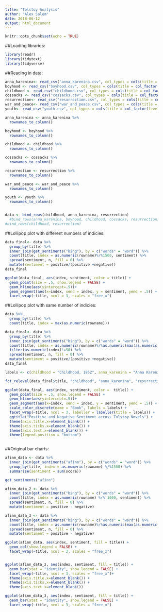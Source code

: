 ```yaml
---
title: "Tolstoy Analysis"
author: "Alex Salem"
date: 2018-06-12
output: html_document
---
```

```r
knitr::opts_chunk$set(echo = TRUE)
```

##Loading libraries:
```r
library(readr)
library(tidytext)
library(tidyverse)
```

##Reading in data:
```r
anna_karenina<- read_csv("anna_karenina.csv", col_types = cols(title = col_factor(levels = NULL)))
boyhood <- read_csv("boyhood.csv", col_types = cols(title = col_factor(levels = NULL)))
childhood <- read_csv("childhood.csv", col_types = cols(title = col_factor(levels = NULL)))
cossacks <- read_csv("cossacks.csv", col_types = cols(title = col_factor(levels = NULL)))
resurrection<- read_csv("resurrection.csv", col_types = cols(title = col_factor(levels = NULL)))
war_and_peace<- read_csv("war_and_peace.csv", col_types = cols(title = col_factor(levels = NULL)))
youth<- read_csv("youth.csv", col_types = cols(title = col_factor(levels = NULL)))

anna_karenina <- anna_karenina %>% 
  rownames_to_column()

boyhood <- boyhood %>% 
  rownames_to_column()

childhood <- childhood %>% 
  rownames_to_column()

cossacks <- cossacks %>% 
  rownames_to_column()

resurrection <- resurrection %>% 
  rownames_to_column()

war_and_peace <- war_and_peace %>% 
  rownames_to_column()

youth <- youth %>% 
  rownames_to_column()


data <- bind_rows(childhood, anna_karenina, resurrection)
  #bind_rows(anna_karenina, boyhood, childhood, cossacks, resurrection, war_and_peace, youth)
#bind_rows(childhood, resurrection)
```
##Lollipop plot with different numbers of indicies:
```r
data_final<- data %>% 
  group_by(title) %>% 
  inner_join(get_sentiments("bing"), by = c("words" = "word")) %>% 
  count(title, index = as.numeric(rowname)%/%1500, sentiment) %>%
  spread(sentiment, n, fill = 0) %>%
  mutate(sentiment = positive/(positive +negative))
data_final

ggplot(data_final, aes(index, sentiment, color = title)) +
  geom_point(size = .5, show.legend = FALSE) +
  geom_hline(aes(yintercept=.5))+
  geom_segment(aes(x=index, xend = index, y = sentiment, yend = .5)) +
  facet_wrap(~title, ncol = 3, scales = "free_x")
```

##Lollipop plot with same number of indicies:
```r
data %>% 
  group_by(title) %>% 
  count(title, index = max(as.numeric(rowname)))

data_final<- data %>% 
  group_by(title) %>% 
  inner_join(get_sentiments("bing"), by = c("words" = "word")) %>% 
  count(title, index = as.numeric(rowname)%/%as.numeric(max(as.numeric(rowname)/50)), sentiment) %>%
  filter(as.numeric(index)!=50) %>% 
  spread(sentiment, n, fill = 0) %>%
  mutate(sentiment = positive/(positive +negative))
data_final
```
```r
labels <- c(childhood = "Childhood, 1852", anna_karenina = "Anna Karenina, 1877", resurrection = "Resurrection, 1899")

fct_relevel(data_final$title, "childhood", "anna_karenina", "resurrection")

ggplot(data_final, aes(index, sentiment, color =  title)) +
  geom_point(size = .5, show.legend = FALSE) +
  geom_hline(aes(yintercept=.5))+
  geom_segment(aes(x=index, xend = index, y = sentiment, yend = .5)) +
  scale_color_discrete(name = "Book", labels = labels) +
  facet_wrap(~title, ncol = 3, labeller = labeller(title = labels)) +
  ggtitle("Positive and Negative Sentiment across Tolstoy Novels") +
  theme(axis.title.x=element_blank()) +
  theme(axis.ticks.x=element_blank()) +
  theme(axis.text.x=element_blank()) +
  theme(legend.position = "bottom")
  
```

##Original bar charts:
```r
afinn_data <- data %>% 
  inner_join(get_sentiments("afinn"), by = c("words" = "word")) %>% 
  group_by(title, index = as.numeric(rowname) %/%1500) %>% 
  summarise(sentiment = sum(score))

get_sentiments("afinn")

afinn_data_2 <- data %>% 
  inner_join(get_sentiments("bing"), by = c("words" = "word")) %>%
  count(title, index = as.numeric(rowname) %/% 1000, sentiment) %>%
  spread(sentiment, n, fill = 0) %>%
  mutate(sentiment = positive - negative)

afinn_data_3 <- data %>% 
  inner_join(get_sentiments("bing"), by = c("words" = "word")) %>%
  count(title, index = as.numeric(rowname)%/%as.numeric(max(as.numeric(rowname)/50)), sentiment) %>%
  spread(sentiment, n, fill = 0) %>%
  mutate(sentiment = positive - negative)
```

```r
ggplot(afinn_data, aes(index, sentiment, fill = title)) +
  geom_col(show.legend = FALSE) +
  facet_wrap(~title, ncol = 3, scales = "free_x")


ggplot(afinn_data_2, aes(index, sentiment, fill = title)) +
  geom_bar(stat = "identity", show.legend = FALSE) +
  facet_wrap(~title, ncol = 3, scales = "free_x")+
  theme(axis.title.x=element_blank()) +
  theme(axis.ticks.x=element_blank()) +
  theme(axis.text.x=element_blank())

ggplot(afinn_data_3, aes(index, sentiment, fill = title)) +
  geom_bar(stat = "identity", show.legend = FALSE) +
  facet_wrap(~title, ncol = 3, scales = "free_x")
```



